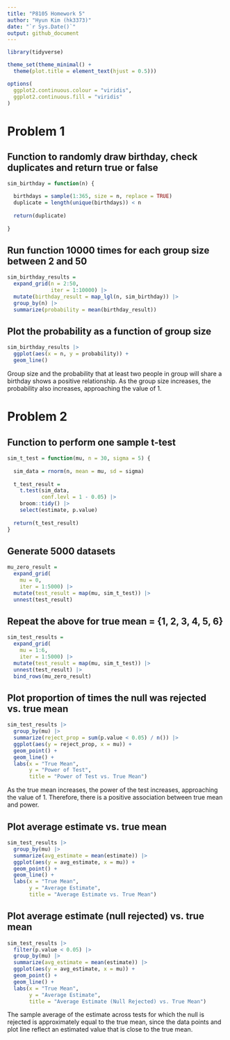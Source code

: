 ```yaml
---
title: "P8105 Homework 5"
author: "Hyun Kim (hk3373)"
date: "`r Sys.Date()`"
output: github_document
---
```


```r
library(tidyverse)

theme_set(theme_minimal() + 
  theme(plot.title = element_text(hjust = 0.5)))

options(
  ggplot2.continuous.colour = "viridis",
  ggplot2.continuous.fill = "viridis"
)
```

# Problem 1

## Function to randomly draw birthday, check duplicates and return true or false
```r
sim_birthday = function(n) {

  birthdays = sample(1:365, size = n, replace = TRUE)
  duplicate = length(unique(birthdays)) < n
  
  return(duplicate)
  
}
```

## Run function 10000 times for each group size between 2 and 50
```r
sim_birthday_results = 
  expand_grid(n = 2:50,
              iter = 1:10000) |> 
  mutate(birthday_result = map_lgl(n, sim_birthday)) |> 
  group_by(n) |> 
  summarize(probability = mean(birthday_result))
```

## Plot the probability as a function of group size
```r
sim_birthday_results |> 
  ggplot(aes(x = n, y = probability)) + 
  geom_line()
```

Group size and the probability that at least two people in group will share a 
birthday shows a positive relationship. As the group size increases, the 
probability also increases, approaching the value of 1. 

# Problem 2

## Function to perform one sample t-test
```r
sim_t_test = function(mu, n = 30, sigma = 5) {
  
  sim_data = rnorm(n, mean = mu, sd = sigma)
  
  t_test_result = 
    t.test(sim_data, 
           conf.levl = 1 - 0.05) |>
    broom::tidy() |>
    select(estimate, p.value)
  
  return(t_test_result)
}
```

## Generate 5000 datasets 
```r
mu_zero_result =
  expand_grid(
    mu = 0,
    iter = 1:5000) |>
  mutate(test_result = map(mu, sim_t_test)) |>
  unnest(test_result)
```

## Repeat the above for true mean = {1, 2, 3, 4, 5, 6}
```r
sim_test_results = 
  expand_grid(
    mu = 1:6,
    iter = 1:5000) |>
  mutate(test_result = map(mu, sim_t_test)) |>
  unnest(test_result) |>
  bind_rows(mu_zero_result)
```

## Plot proportion of times the null was rejected vs. true mean
```r
sim_test_results |>
  group_by(mu) |>
  summarize(reject_prop = sum(p.value < 0.05) / n()) |>
  ggplot(aes(y = reject_prop, x = mu)) +
  geom_point() +
  geom_line() +
  labs(x = "True Mean",
       y = "Power of Test",
       title = "Power of Test vs. True Mean")
```

As the true mean increases, the power of the test increases, approaching the 
value of 1. Therefore, there is a positive association between true mean and 
power.

## Plot average estimate vs. true mean
```r
sim_test_results |>
  group_by(mu) |>
  summarize(avg_estimate = mean(estimate)) |>
  ggplot(aes(y = avg_estimate, x = mu)) +
  geom_point() +
  geom_line() +
  labs(x = "True Mean",
       y = "Average Estimate",
       title = "Average Estimate vs. True Mean") 
```

## Plot average estimate (null rejected) vs. true mean
```r
sim_test_results |>
  filter(p.value < 0.05) |>
  group_by(mu) |>
  summarize(avg_estimate = mean(estimate)) |>
  ggplot(aes(y = avg_estimate, x = mu)) +
  geom_point() +
  geom_line() +
  labs(x = "True Mean",
       y = "Average Estimate",
       title = "Average Estimate (Null Rejected) vs. True Mean")
```

The sample average of the estimate across tests for which the null is rejected 
is approximately equal to the true mean, since the data points and plot line 
reflect an estimated value that is close to the true mean.
